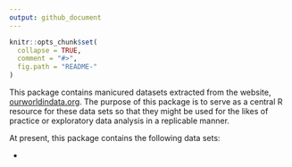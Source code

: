 ```yaml
---
output: github_document
---
```


<!-- README.md is generated from README.Rmd. Please edit that file -->

```r
knitr::opts_chunk$set(
  collapse = TRUE,
  comment = "#>",
  fig.path = "README-"
)
```

This package contains manicured datasets extracted from the website, [ourworldindata.org](https://ourworldindata.org). The purpose of this package is to serve as a central R resource for these data sets so that they might be used for the likes of practice or exploratory data analysis in a replicable manner.

At present, this package contains the following data sets:

- 
